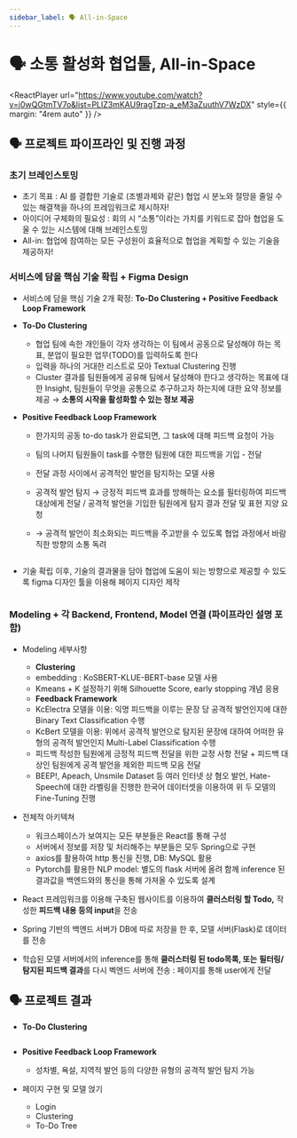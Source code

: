 ```yaml
---
sidebar_label: 🗣 All-in-Space
---
```



# 🗣 소통 활성화 협업툴, All-in-Space

<ReactPlayer
  url="https://www.youtube.com/watch?v=j0wQGtmTV7o&list=PLIZ3mKAU9ragTzp-a_eM3aZuuthV7WzDX"
  style={{ margin: "4rem auto" }}
/>

## 🗣️ 프로젝트 파이프라인 및 진행 과정

### 초기 브레인스토밍

- 초기 목표 : AI 를 결합한 기술로 (조별과제와 같은) 협업 시 분노와 절망을 줄일 수 있는 해결책을 하나의 프레임워크로 제시하자!
- 아이디어 구체화의 필요성 : 회의 시 “소통”이라는 가치를 키워드로 잡아 협업을 도울 수 있는 시스템에 대해 브레인스토밍
- All-in: 협업에 참여하는 모든 구성원이 효율적으로 협업을 계획할 수 있는 기술을 제공하자!

### 서비스에 담을 핵심 기술 확립 + Figma Design

- 서비스에 담을 핵심 기술 2개 확정: **To-Do Clustering + Positive Feedback Loop Framework**
- **To-Do Clustering**
  - 협업 팀에 속한 개인들이 각자 생각하는 이 팀에서 공동으로 달성해야 하는 목표, 분업이 필요한 업무(TODO)를 입력하도록 한다
  - 입력을 하나의 거대한 리스트로 모아 Textual Clustering 진행
  - Cluster 결과를 팀원들에게 공유해 팀에서 달성해야 한다고 생각하는 목표에 대한 Insight, 팀원들이 무엇을 공통으로 추구하고자 하는지에 대한 요약 정보를 제공 → **소통의 시작을 활성화할 수 있는 정보 제공**
    <div style={{ maxWidth: "640px", margin: "2rem auto" }}>
      <Image img={require("./assets/1-all-in-space/1.png")} />
    </div>
- **Positive Feedback Loop Framework**

  - 한가지의 공동 to-do task가 완료되면, 그 task에 대해 피드백 요청이 가능
  - 팀의 나머지 팀원들이 task를 수행한 팀원에 대한 피드백을 기입 - 전달
  - 전달 과정 사이에서 공격적인 발언을 탐지하는 모델 사용
  - 공격적 발언 탐지 → 긍정적 피드백 효과를 방해하는 요소를 필터링하여 피드백 대상에게 전달 / 공격적 발언을 기입한 팀원에게 탐지 결과 전달 및 표현 지양 요청
  - → 공격적 발언이 최소화되는 피드백을 주고받을 수 있도록 협업 과정에서 바람직한 방향의 소통 독려

    <div style={{ maxWidth: "640px", margin: "2rem auto" }}>
      <Image img={require("./assets/1-all-in-space/2.png")} />
    </div>

- 기술 확립 이후, 기술의 결과물을 담아 협업에 도움이 되는 방향으로 제공할 수 있도록 figma 디자인 툴을 이용해 페이지 디자인 제작

  <div style={{ maxWidth: "640px", margin: "2rem auto" }}>
    <Image img={require("./assets/1-all-in-space/3.png")} />
  </div>

### Modeling + 각 Backend, Frontend, Model 연결 (파이프라인 설명 포함)

- Modeling 세부사항
  - **Clustering**
  - embedding : KoSBERT-KLUE-BERT-base 모델 사용
  - Kmeans + K 설정하기 위해 Silhouette Score, early stopping 개념 응용
  - **Feedback Framework**
  - KcElectra 모델을 이용: 익명 피드백을 이루는 문장 당 공격적 발언인지에 대한 Binary Text Classification 수행
  - KcBert 모델을 이용: 위에서 공격적 발언으로 탐지된 문장에 대하여 어떠한 유형의 공격적 발언인지 Multi-Label Classification 수행
  - 피드백 작성한 팀원에게 긍정적 피드백 전달을 위한 교정 사항 전달 + 피드백 대상인 팀원에게 공격 발언을 제외한 피드백 모음 전달
  - BEEP!, Apeach, Unsmile Dataset 등 여러 인터넷 상 혐오 발언, Hate-Speech에 대한 라벨링을 진행한 한국어 데이터셋을 이용하여 위 두 모델의 Fine-Tuning 진행
- 전체적 아키텍쳐

  - 워크스페이스가 보여지는 모든 부분들은 React를 통해 구성
  - 서버에서 정보를 저장 및 처리해주는 부분들은 모두 Spring으로 구현
  - axios를 활용하여 http 통신을 진행, DB: MySQL 활용
  - Pytorch를 활용한 NLP model: 별도의 flask 서버에 올려 함께 inference 된 결과값을 백엔드와의 통신을 통해 가져올 수 있도록 설계

  <div style={{ maxWidth: "640px", margin: "2rem auto" }}>
    <Image img={require("./assets/1-all-in-space/4.png")} />
  </div>

- React 프레임워크를 이용해 구축된 웹사이트를 이용하여 **클러스터링 할 Todo,** 작성한 **피드백 내용 등의 input**을 전송
- Spring 기반의 백엔드 서버가 DB에 따로 저장을 한 후, 모델 서버(Flask)로 데이터를 전송
- 학습된 모델 서버에서의 inference를 통해 **클러스터링 된 todo목록, 또는** **필터링/탐지된 피드백 결과**를 다시 벡엔드 서버에 전송 : 페이지를 통해 user에게 전달

## 🗣️ 프로젝트 결과

- **To-Do Clustering**
  <div style={{ maxWidth: "640px", margin: "2rem auto" }}>
    <Image img={require("./assets/1-all-in-space/5.png")} />
  </div>
  <div style={{ maxWidth: "640px", margin: "2rem auto" }}>
    <Image img={require("./assets/1-all-in-space/6.png")} />
  </div>
- **Positive Feedback Loop Framework**

  - 성차별, 욕설, 지역적 발언 등의 다양한 유형의 공격적 발언 탐지 가능

  <div style={{ maxWidth: "640px", margin: "2rem auto" }}>
    <Image img={require("./assets/1-all-in-space/7.png")} />
  </div>
  <div style={{ maxWidth: "640px", margin: "2rem auto" }}>
    <Image img={require("./assets/1-all-in-space/8.png")} />
  </div>

- 페이지 구현 및 모델 얹기
  - Login
    <div style={{ maxWidth: "640px", margin: "2rem auto" }}>
      <Image img={require("./assets/1-all-in-space/9.png")} />
    </div>
  - Clustering
    <div style={{ maxWidth: "640px", margin: "2rem auto" }}>
      <Image img={require("./assets/1-all-in-space/10.png")} />
    </div>
  - To-Do Tree
    <div style={{ maxWidth: "640px", margin: "2rem auto" }}>
      <Image img={require("./assets/1-all-in-space/11.png")} />
    </div>
